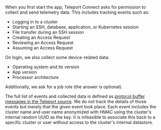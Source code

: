When you first start the app, Teleport Connect asks for permission to collect and send telemetry data.
This includes tracking events such as:
- Logging in to a cluster
- Starting an SSH, database, application, or Kubernetes session
- File transfer during an SSH session
- Creating an Access Request
- Reviewing an Access Request
- Assuming an Access Request

On login, we also collect some device-related data:

- Operating system and its version
- App version
- Processor architecture

Additionally, we ask for a job role (the answer is optional).

The full list of events and collected data is defined as [protocol buffer messages in the Teleport source](https://github.com/gravitational/teleport/tree/branch/v(=teleport.major_version=)/proto/prehog/v1alpha/connect.proto).
We do not track the details of those events but merely that the given event took place. Each event includes the cluster
name and user name anonymized with HMAC using the cluster's internal random UUID as the key. It is infeasible to
associate this back to a specific cluster or user without access to the cluster's internal datastore.
